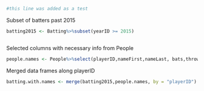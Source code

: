 ```r
#this line was added as a test
```


Subset of batters past 2015

```r
batting2015 <- Batting%>%subset(yearID >= 2015)
```

```r

```
Selected columns with necessary info from People
```r
people.names <- People%>%select(playerID,nameFirst,nameLast, bats,throws)
```

Merged data frames along playerID
```r
batting.with.names <- merge(batting2015,people.names, by = "playerID")
```





